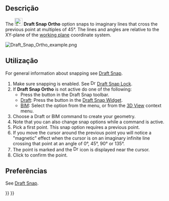 <languages/>

<div class="mw-translate-fuzzy">
{{Docnav
|[[Draft_Snap_Near/pt-br|Perto]]
|[[Draft_Snap_Grid/pt-br|Grade]]
|[[Draft_Workbench/pt-br|Draft]]
|IconL=Draft_Snap_Near.svg
|IconR=Draft_Snap_Grid.svg
|IconC=Workbench_Draft.svg
}}
</div>

{{GuiCommand
|Name=Draft Snap Ortho
|MenuLocation=Snapping → Snap Ortho
|Workbenches=[[Draft_Workbench|Draft]], [[BIM_Workbench|BIM]]
|SeeAlso=[[Draft_Snap|Draft Snap]], [[Draft_Snap_Lock|Draft Snap Lock]]
}}

<span id="Description"></span>
== Descrição ==

The [[Image:Draft_Snap_Ortho.svg|24px]] '''Draft Snap Ortho''' option snaps to imaginary lines that cross the previous point at multiples of 45°. The lines and angles are relative to the XY-plane of the [[Draft_SelectPlane|working plane]] coordinate system.

[[Image:Draft_Snap_Ortho_example.png]]
{{Caption|Snapping the second point of a line to an imaginary line that has an angle of 45° with the X axis. The small magenta circles indicate all possible directions.}}

<span id="Usage"></span>
== Utilização ==

For general information about snapping see [[Draft_Snap|Draft Snap]].

# Make sure snapping is enabled. See [[Image:Draft_Snap_Lock.svg|16px]] [[Draft_Snap_Lock|Draft Snap Lock]].
# If '''Draft Snap Ortho''' is not active do one of the following:
#* Press the {{Button|[[Image:Draft_Snap_Ortho.svg|16px]] [[Draft_Snap_Ortho|Snap Ortho]]}} button in the Draft Snap toolbar.
#* [[Draft_Workbench|Draft]]: Press the {{Button|[[Image:Draft_Snap_Ortho.svg|16px]] [[Draft_Snap_Ortho|Snap Ortho]]}} button in the [[Draft_Snap_Widget|Draft Snap Widget]].
#* [[BIM_Workbench|BIM]]: Select the {{MenuCommand|Snapping → [[Image:Draft_Snap_Ortho.svg|16px]] Snap Ortho}} option from the menu, or from the [[3D_View|3D View]] context menu.
# Choose a Draft or BIM command to create your geometry.
# Note that you can also change snap options while a command is active.
# Pick a first point. This snap option requires a previous point.
# If you move the cursor around the previous point you will notice a "magnetic" effect when the cursor is on an imaginary infinite line crossing that point at an angle of 0°, 45°, 90° or 135°.
# The point is marked and the [[Image:Draft_Snap_Ortho.svg|16px]] icon is displayed near the cursor.
# Click to confirm the point.

<span id="Preferences"></span>
== Preferências ==

See [[Draft_Snap#Preferences|Draft Snap]].


<div class="mw-translate-fuzzy">
{{Docnav
|[[Draft_Snap_Near/pt-br|Perto]]
|[[Draft_Snap_Grid/pt-br|Grade]]
|[[Draft_Workbench/pt-br|Draft]]
|IconL=Draft_Snap_Near.svg
|IconR=Draft_Snap_Grid.svg
|IconC=Workbench_Draft.svg
}}
</div>

{{Draft Tools navi{{#translation:}}}}
{{Userdocnavi{{#translation:}}}}